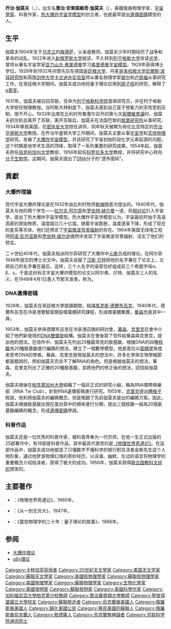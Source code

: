 {{noteTA
|1=zh:佐治;zh-hans:乔治;zh-hk:佐治;zh-sg:乔治;zh-tw:喬治;zh-cn:乔治
}}

{{Infobox scientist
|name              = 乔治·伽莫夫<br>George Gamow
|image             =
|image_size       = 250px
|caption           = 
|birth_date        = {{OldStyleDate|1904年|3月4日|2月20日}}
|birth_place       = {{Russian Empire}}[[敖德萨|敖德萨]]<br />
（現屬於{{UKR}}）
|death_date        = {{death date and age|1968|8|19|1904|3|4}}
|death_place       = {{USA}}[[科羅拉多州|科羅拉多州]][[博爾德_(科羅拉多州)|博爾德]]
|residence         =
|citizenship       = {{flagicon|USSR}} [[蘇聯|蘇聯]]<br>{{US}} 
|nationality       = [[俄羅斯人|俄羅斯人]]
<!-- |ethnicity         = [[俄羅斯人|俄羅斯人]] -->
|field             = [[物理學家|物理學家]]、科學作家
|work_institutions = [[哥廷根大学|哥廷根大学]]<br>[[哥本哈根大学|哥本哈根大学]][[尼爾斯·波耳研究所|尼爾斯·波耳研究所]]<br>[[剑桥大学|剑桥大学]][[卡文迪许实验室|卡文迪许实验室]]<br>[[喬治華盛頓大學|喬治華盛頓大學]]<br>[[伯克利加州大学|伯克利加州大学]]<br>[[科羅拉多大學博爾德分校|科羅拉多大學博爾德分校]]
|alma_mater        = [[列宁格勒大学|列宁格勒大学]]
|doctoral_advisor  = [[亚力山大·弗里德曼|亚力山大·弗里德曼]]
|doctoral_students = [[拉尔夫·阿尔菲|拉尔夫·阿尔菲]]
|known_for         = [[宇宙微波背景辐射|宇宙微波背景辐射]]<br />
[[量子穿隧效應|量子穿隧效應]]<br />
[[大爆炸|大爆炸]]
|author_abbrev_bot =
|author_abbrev_zoo =
|influences        =
|influenced        =
|prizes            = [[卡林伽科普奖|卡林伽科普奖]] (1956)
|footnotes         =
|signature         =
}}
'''乔治·伽莫夫'''（{{lang-en|'''George Gamow'''}}，{{bd|1904年|3月4日|1968年|8月20日|catIdx=G}}），出生名'''喬治·安東諾維奇·伽莫夫'''（{{lang-ru|'''Георгий Антонович Гамов'''|'''Georgiy Antonovich Gamov'''}}），美籍俄裔物理学家、[[宇宙學|宇宙學家]]、科普作家，[[热大爆炸宇宙学模型|热大爆炸宇宙学模型]]的创立者，也是最早提出[[遺傳密碼|遺傳密碼]]模型的人。

==生平==
伽莫夫1904年生于[[乌克兰|乌克兰]]的[[敖德萨|敖德萨]]，父亲是教师。伽莫夫少年时期经历了战争和革命的动乱，1922年进入[[新俄罗斯大学|新俄罗斯大学]]就读，不久转到[[列宁格勒大学|列宁格勒大学]]攻读[[光学|光学]]，曾师从著名宇宙学家[[亚力山大·弗里德曼|亚力山大·弗里德曼]]学习[[弗里德曼方程式|弗里德曼宇宙模型]]。1928年获得博士学位。1928年到1932年间曾先后在德国[[哥廷根大学|哥廷根大学]]、丹麦[[哥本哈根大学|哥本哈根大学]][[尼爾斯·波耳研究所|尼爾斯·波耳研究所]]和英国[[剑桥大学|剑桥大学]][[卡文迪许实验室|卡文迪许实验室]]师从著名物理学家[[尼尔斯·玻尔|玻尔]]和[[卢瑟福|卢瑟福]]从事研究工作。在哥廷根大学期间，伽莫夫成功地将量子理论应用到[[原子核|原子核]]的研究，解释了[[α衰变|α衰变]]。

1931年，伽莫夫被召回苏联，任命为[[列宁格勒科学院|列宁格勒科学院]]首席研究员，并在列宁格勒大学担任物理教授。当时斯大林制度下，伽莫夫感到自己富于想象力的天性受到压制，很不开心。1933年出席在比利时布鲁塞尔召开的第七次[[索爾維會議|索爾維會議]]时，伽莫夫抓住机会离开了苏联。离开苏联后，伽莫夫在法国巴黎的[[居里研究所|居里研究所]]从事研究，1934年移居美国，在[[密执安大学|密执安大学]]担任讲师，同年秋天被聘为哥伦比亚特区的[[乔治华盛顿大学|乔治华盛顿大学]]教授。在乔治华盛顿大学工作期间，伽莫夫主要从事[[宇宙学|宇宙学]]和[[天体物理学|天体物理学]]研究，发展了[[大爆炸宇宙模型|大爆炸宇宙模型]]，并且研究了宇宙初始阶段化学元素起源的问题，这个时期是他学术生涯的顶峰，取得了一系列重要的研究成果。1954年起，伽莫夫担任[[伯克利加州大学|伯克利加州大学]]教授，1956年起任[[科罗拉多大学|科罗拉多大学]]教授，并将研究中心转向[[分子生物学|分子生物学]]。这期间，伽莫夫提出了[[DNA|DNA]]分子的“遗传密码”。

==貢獻==
===大爆炸理論===
现代宇宙大爆炸理论是在1932年由比利时牧师[[勒梅特|勒梅特]]首次提出的。1940年代，伽莫夫与他的两个学生——[[拉尔夫·阿尔菲|拉尔夫·阿尔菲]]和[[罗伯特·赫尔曼|罗伯特·赫尔曼]]一道，将[[相对论|相对论]]引入宇宙学，提出了热大爆炸宇宙学模型。热大爆炸宇宙学模型认为，宇宙最初开始于高温高密的原始物质，温度超过几十亿度。随着宇宙膨胀，温度逐渐下降，形成了现在的星系等天体。他们还预言了[[宇宙微波背景辐射|宇宙微波背景辐射]]的存在。1964年美国无线电工程师[[阿诺·彭齐亚斯|阿诺·彭齐亚斯]]和[[罗伯特·伍德罗·威尔逊|罗伯特·威尔逊]]偶然中发现了宇宙微波背景辐射，证实了他们的预言。

二十世纪40年代，伽莫夫指派阿尔菲研究了大爆炸中[[元素|元素]]合成的理论。在阿尔菲1948年提交的博士论文中，伽莫夫说服了[[汉斯·贝特|汉斯·贝特]]把他的名字署在了论文上，又把自己的名字署在最后，这样，三个人名字的谐音恰好组成前三个希腊字母α、β、γ。于是这份标志宇宙大爆炸模型的论文以阿尔弗、贝特、伽莫夫三人的名义，在1948年4月1日愚人节那天发表，称为{{le|αβγ論文|Alpher–Bethe–Gamow paper}}。

===DNA遺傳密碼===
1928年，伽莫夫在哥廷根大學就讀期間，結識[[馬克斯·德爾布呂克|馬克斯·德爾布呂克]]。1940年代，德爾布呂克在冷泉港實驗室開設噬菌體研究課程，形成噬菌體集團，[[詹姆斯·杜威·沃森|華森]]也是其中一員。

1953年，伽莫夫參與德爾布呂克在冷泉港召開的研討會，[[詹姆斯·杜威·沃森|華森]]、[[弗朗西斯·克里克|克里克]]在會中介紹了他們新發現的[[DNA|DNA]][[雙螺旋|雙螺旋]]結構。伽莫夫在會後寫了信件給華森與克里克，提出他的想法。在信件中，伽莫夫先列出25種最常見的胺基酸，根據DNA的四種[[核酸|核酸]]為20種胺基酸進行編碼的想法，建立了一個數學模型。他是首位以[[密碼學|密碼學]]角度來思考DNA的學者。華森、克里克發現伽莫夫的想法中，許多化學與生物學細節都是錯誤的，例如伽莫夫完全不了解RNA的角色。但是根據伽莫夫的想法，華森、克里克列出了正確的20種胺基酸，並將他們的修正後的想法，回信給伽莫夫。

伽莫夫隨後在[[柏克萊加州大學|柏克萊加州大學]]組織了一個非正式的研究小組，稱為RNA領帶俱樂部（RNA Tie Club），針對RNA遺傳密碼進行研究。1955年，[[弗朗西斯·克里克|克里克]]提出[[轉接子|轉接子]]假說，他利用伽莫夫的編碼概念，但是推翻了先前伽莫夫提出的編碼方案。因此，伽莫夫根據胺基酸出現在蛋白質中的頻率進行分類，提出三個核酸一組為20個氨基酸編碼的概念，形成[[遺傳密碼|遺傳密碼]]學說。

===科普作品===
伽莫夫还是一位优秀的科普作家，被科普界奉为一代宗师。在他一生正式出版的25部著作中，有18部是科普作品，其中最具代表性的是[[物理世界奇遇记|《物理世界奇遇记》]]。在这部作品中，伽莫夫成功地塑造了只懂数字不懂科学的银行职员汤普金斯先生这个人物形象，通过他梦游物理幻境的奇妙经历，以诙谐、幽默、生动的语言将物理学的重要概念介绍给读者，获得了极大的成功。1956年，伽莫夫获得[[联合国教科文组织|联合国教科文组织]]颁发的{{le|卡林伽科普奖|Kalinga Prize}}。

== 主要著作 ==
* {{lang|en|''Mr. Tompkins in Paperback''}}：《物理世界奇遇记》，1965年。
* {{lang|en|''One, Two, Three...Infinity''}}：《从一到无穷大》，1947年。 
* {{lang|en|''Thirty Years That Shook Physics: The Story of Quantum Theory''}}：《震惊物理学的三十年：量子理论的故事》，1966年。

== 参阅 ==
*[[大爆炸理论|大爆炸理论]]
*[[αβγ理论|αβγ理论]]

{{物理宇宙学}}
{{CMB}}

{{Authority control}}
{{DEFAULTSORT:Gamow, George}}
[[Category:卡林加奖获得者|Category:卡林加奖获得者]]
[[Category:20世紀天文學家|Category:20世紀天文學家]]
[[Category:美国天文学家|Category:美国天文学家]]
[[Category:蘇聯天文學家|Category:蘇聯天文學家]]
[[Category:美國核物理學家|Category:美國核物理學家]]
[[Category:蘇聯核物理學家|Category:蘇聯核物理學家]]
[[Category:美國物理學家|Category:美國物理學家]]
[[Category:蘇聯物理學家|Category:蘇聯物理學家]]
[[Category:生物化學家|Category:生物化學家]]
[[Category:美國發明家|Category:美國發明家]]
[[Category:蘇聯發明家|Category:蘇聯發明家]]
[[Category:美國科學作家|Category:美國科學作家]]
[[Category:加利福尼亞大學柏克萊分校教師|Category:加利福尼亞大學柏克萊分校教師]]
[[Category:喬治華盛頓大學教師|Category:喬治華盛頓大學教師]]
[[Category:聖彼得堡國立大學校友|Category:聖彼得堡國立大學校友]]
[[Category:蘇聯脫逃者|Category:蘇聯脫逃者]]
[[Category:烏克蘭裔美國人|Category:烏克蘭裔美國人]]
[[Category:俄羅斯裔美國人|Category:俄羅斯裔美國人]]
[[Category:歸化美國公民|Category:歸化美國公民]]
[[Category:移民美國的蘇聯人|Category:移民美國的蘇聯人]]
[[Category:俄羅斯裔烏克蘭人|Category:俄羅斯裔烏克蘭人]]
[[Category:敖德薩人|Category:敖德薩人]]
[[Category:烏克蘭無神論者|Category:烏克蘭無神論者]]
[[Category:苏联科学院通讯院士|Category:苏联科学院通讯院士]]